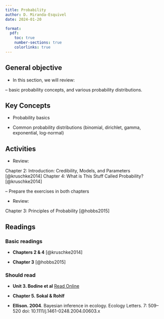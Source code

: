 ```yaml
---
title: Probability
author: D. Miranda-Esquivel
date: 2024-01-20

format:
  pdf:
    toc: true
    number-sections: true
    colorlinks: true
---
```



## General objective

- In this section, we will review:

-- basic probability concepts, and various probability distributions.



## Key Concepts

- Probability basics

- Common probability distributions (binomial, dirichlet, gamma, exponential, log-normal)


## Activities 


- Review:

Chapter 2: Introduction: Credibility, Models, and Parameters [@kruschke2014]
Chapter 4: What is This Stuff Called Probability? [@kruschke2014]

-- Prepare the exercises in both chapters

- Review: 

Chapter 3: Principles of Probability  [@hobbs2015] 

## Readings

### Basic readings

- **Chapters 2 & 4** [@kruschke2014]

-  **Chapter 3**  [@hobbs2015] 




### Should read

- **Unit 3. Bodine et al** [Read Online](https://drive.google.com/file/d/1jtas7BKn0ZcJlQ3iobF8ReJ2Wc1BQJZd/view?usp=drive_link)

- **Chapter 5. Sokal & Rohlf**

- **Ellison. 2004**. Bayesian inference in ecology. Ecology Letters. 7: 509–520 doi: 10.1111/j.1461-0248.2004.00603.x
